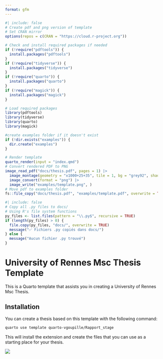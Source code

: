 ```yaml
---
format: gfm
---
```


<!-- README.md is generated from README.qmd. Please edit that file -->

```r
#| include: false
# Create pdf and png version of template
# Set CRAN mirror
options(repos = c(CRAN = "https://cloud.r-project.org"))

# Check and install required packages if needed
if (!require("pdftools")) {
  install.packages("pdftools")
}
if (!require("tidyverse")) {
  install.packages("tidyverse") 
}
if (!require("quarto")) {
  install.packages("quarto")
}
if (!require("magick")) {
  install.packages("magick")
}

# Load required packages
library(pdftools)
library(tidyverse)
library(quarto)
library(magick)

#create examples folder if it doesn't exist
if (!dir.exists("examples")) {
  dir.create("examples")
}

# Render template
quarto_render(input = "index.qmd")
# Convert rendered PDF to PNG
image_read_pdf("docs/thesis.pdf", pages = 1) |>
  image_montage(geometry = "x1000+25+35", tile = 1, bg = "grey92", shadow = TRUE) |>
  image_convert(format = "png") |>
  image_write("examples/template.png", )
# Move pdf to examples folder
fs::file_copy("docs/thesis.pdf", "examples/template.pdf", overwrite = TRUE)
```

```r
#| include: false
# Copy all .py files to docs/
# Using R's file system functions
py_files <- list.files(pattern = "\\.py$", recursive = TRUE)
if (length(py_files) > 0) {
  file.copy(py_files, "docs/", overwrite = TRUE)
  message("✅ Fichiers .py copiés dans docs/")
} else {
  message("Aucun fichier .py trouvé")
}
```

# University of Rennes Msc Thesis Template

This is a Quarto template that assists you in creating a University of Rennes Msc Thesis. 

## Installation

You can create a thesis based on this template with the following command:

```bash
quarto use template quarto-vgoupille/Rapport_stage
```

This will install the extension and create the files that you can use as a starting place for your thesis.

[![](examples/template.png)](examples/template.pdf)

